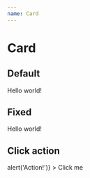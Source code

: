 ```yaml
---
name: Card
---
```



# Card
<PropsTable of={Card} />

## Default
<Playground>
  <Card p={3}>
    <Text textAlign="center" fontWeight="500">Hello world!</Text>
  </Card>
</Playground>

## Fixed
<Playground>
  <Card
    width={200}
    height={200}
    display="flex"
    alignItems="center"
    justifyContent="center"
  >
    <Text fontWeight="500">Hello world!</Text>
  </Card>
</Playground>

## Click action
<Playground>
  <Card
    width={200}
    height={100}
    display="flex"
    alignItems="center"
    justifyContent="center"
    onClick={() => alert('Action!')}
  >
    <Text fontWeight="500">Click me</Text>
  </Card>
</Playground>

